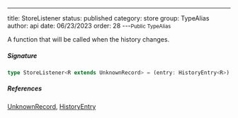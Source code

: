 ---
title: StoreListener
status: published
category: store
group: TypeAlias
author: api
date: 06/23/2023
order: 28
---<Small>Public TypeAlias</Small>

A function that will be called when the history changes.


##### Signature


```ts
type StoreListener<R extends UnknownRecord> = (entry: HistoryEntry<R>) => void
```

##### References

[UnknownRecord](/gen/store/UnknownRecord-type), [HistoryEntry](/gen/store/HistoryEntry-type)

